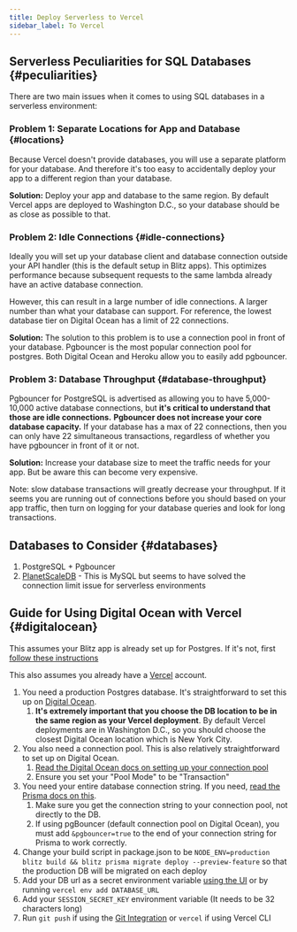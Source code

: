 ```yaml
---
title: Deploy Serverless to Vercel
sidebar_label: To Vercel
---
```


## Serverless Peculiarities for SQL Databases {#peculiarities}

There are two main issues when it comes to using SQL databases in a
serverless environment:

### Problem 1: Separate Locations for App and Database {#locations}

Because Vercel doesn't provide databases, you will use a separate platform
for your database. And therefore it's too easy to accidentally deploy your
app to a different region than your database.

**Solution:** Deploy your app and database to the same region. By default
Vercel apps are deployed to Washington D.C., so your database should be as
close as possible to that.

### Problem 2: Idle Connections {#idle-connections}

Ideally you will set up your database client and database connection
outside your API handler (this is the default setup in Blitz apps). This
optimizes performance because subsequent requests to the same lambda
already have an active database connection.

However, this can result in a large number of idle connections. A larger
number than what your database can support. For reference, the lowest
database tier on Digital Ocean has a limit of 22 connections.

**Solution:** The solution to this problem is to use a connection pool in
front of your database. Pgbouncer is the most popular connection pool for
postgres. Both Digital Ocean and Heroku allow you to easily add pgbouncer.

### Problem 3: Database Throughput {#database-throughput}

Pgbouncer for PostgreSQL is advertised as allowing you to have
5,000-10,000 active database connections, but **it's critical to
understand that those are idle connections.** **Pgbouncer does not
increase your core database capacity.** If your database has a max of 22
connections, then you can only have 22 simultaneous transactions,
regardless of whether you have pgbouncer in front of it or not.

**Solution:** Increase your database size to meet the traffic needs for
your app. But be aware this can become very expensive.

Note: slow database transactions will greatly decrease your throughput. If
it seems you are running out of connections before you should based on
your app traffic, then turn on logging for your database queries and look
for long transactions.

## Databases to Consider {#databases}

1. PostgreSQL + Pgbouncer
2. [PlanetScaleDB](https://www.planetscale.com) - This is MySQL but seems
   to have solved the connection limit issue for serverless environments

## Guide for Using Digital Ocean with Vercel {#digitalocean}

This assumes your Blitz app is already set up for Postgres. If it's not,
first
[follow these instructions](./database-overview#switch-to-postgre-sql)

This also assumes you already have a [Vercel](https://vercel.com) account.

1. You need a production Postgres database. It's straightforward to set
   this up on
   [Digital Ocean](https://www.digitalocean.com/products/managed-databases-postgresql/?refcode=466ad3d3063d).
   1. **It's extremely important that you choose the DB location to be in
      the same region as your Vercel deployment**. By default Vercel
      deployments are in Washington D.C., so you should choose the closest
      Digital Ocean location which is New York City.
2. You also need a connection pool. This is also relatively
   straightforward to set up on Digital Ocean.
   1. [Read the Digital Ocean docs on setting up your connection pool](https://www.digitalocean.com/docs/databases/postgresql/how-to/manage-connection-pools/#creating-a-connection-pool?refcode=466ad3d3063d)
   2. Ensure you set your "Pool Mode" to be "Transaction"
3. You need your entire database connection string. If you need,
   [read the Prisma docs on this](https://www.prisma.io/docs/reference/database-connectors/postgresql#connection-details).
   1. Make sure you get the connection string to your connection pool, not
      directly to the DB.
   2. If using pgBouncer (default connection pool on Digital Ocean), you
      must add `&pgbouncer=true` to the end of your connection string for
      Prisma to work correctly.
4. Change your build script in package.json to be
   `NODE_ENV=production blitz build && blitz prisma migrate deploy --preview-feature`
   so that the production DB will be migrated on each deploy
5. Add your DB url as a secret environment variable
   [using the UI](https://vercel.com/blog/environment-variables-ui) or by
   running `vercel env add DATABASE_URL`
6. Add your `SESSION_SECRET_KEY` environment variable (It needs to be 32
   characters long)
7. Run `git push` if using the
   [Git Integration](https://vercel.com/docs/v2/git-integrations) or
   `vercel` if using Vercel CLI
